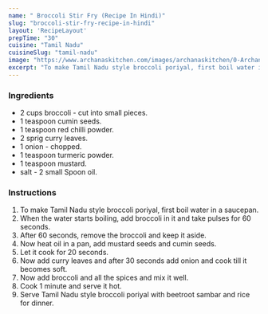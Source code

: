 ---
name: " Broccoli Stir Fry (Recipe In Hindi)"
slug: "broccoli-stir-fry-recipe-in-hindi"
layout: 'RecipeLayout'
prepTime: "30"
cuisine: "Tamil Nadu"
cuisineSlug: "tamil-nadu"
image: "https://www.archanaskitchen.com/images/archanaskitchen/0-Archanas-Kitchen-Recipes/2016/oct-24/Broccoli_Poriyal_Recipe_-_Tamil_nadu_Style_Broccoli_Stir_Fry-1_1600.jpg"
excerpt: "To make Tamil Nadu style broccoli poriyal, first boil water in a saucepan"
---

### Ingredients

- 2 cups broccoli - cut into small pieces.
-  1 teaspoon cumin seeds.
-  1 teaspoon red chilli powder.
-  2 sprig curry leaves.
-  1 onion - chopped.
-  1 teaspoon turmeric powder.
-  1 teaspoon mustard.
-  salt - 2 small Spoon oil.

### Instructions

1. To make Tamil Nadu style broccoli poriyal, first boil water in a saucepan.
1. When the water starts boiling, add broccoli in it and take pulses for 60 seconds.
1. After 60 seconds, remove the broccoli and keep it aside.
1. Now heat oil in a pan, add mustard seeds and cumin seeds.
1. Let it cook for 20 seconds.
1. Now add curry leaves and after 30 seconds add onion and cook till it becomes soft.
1. Now add broccoli and all the spices and mix it well.
1. Cook 1 minute and serve it hot.
1. Serve Tamil Nadu style broccoli poriyal with beetroot sambar and rice for dinner.
